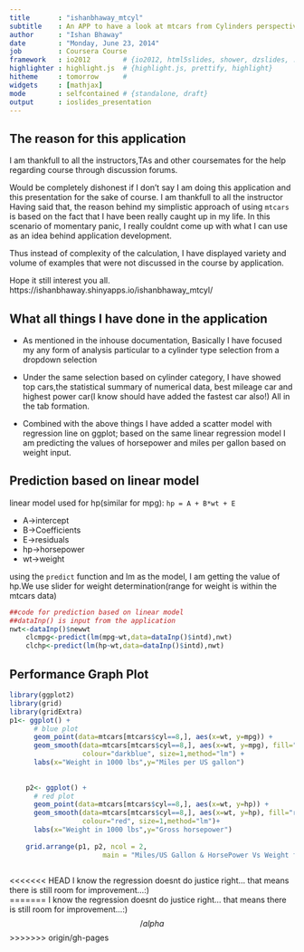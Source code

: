 ```yaml
---
title       : "ishanbhaway_mtcyl"
subtitle    : An APP to have a look at mtcars from Cylinders perspective
author      : "Ishan Bhaway"
date        : "Monday, June 23, 2014"
job         : Coursera Course
framework   : io2012        # {io2012, html5slides, shower, dzslides, ...}
highlighter : highlight.js  # {highlight.js, prettify, highlight}
hitheme     : tomorrow      # 
widgets     : [mathjax] 
mode        : selfcontained # {standalone, draft}
output      : ioslides_presentation
---
```


## The reason for this application

 I am thankfull to all the instructors,TAs and other coursemates for the help regarding course through discussion forums.
 
Would be completely dishonest if I don't say I am doing this application and this presentation for the sake of course. I am thankfull to all the instructor
Having said that, the reason behind my simplistic approach of using `mtcars` is based on the fact that I have been really caught up in my life. In this scenario of momentary panic, I really couldnt come up with what I can use as an idea behind application development.

Thus instead of complexity of the calculation, I have displayed variety and volume of examples that were not discussed in the course by application.

Hope it still interest you all.
https://ishanbhaway.shinyapps.io/ishanbhaway_mtcyl/

## What all things I have done in the application

- As mentioned in the inhouse documentation, Basically I have focused my any form of analysis particular to a cylinder type selection from a dropdown selection

- Under the same selection based on cylinder category,  I have showed top cars,the statistical summary of numerical data, best mileage car and highest power car(I know should have added the fastest car also!) All in the tab formation.

- Combined with the above things I have added a scatter model with regression line on ggplot; based on the same linear regression model I am predicting the values of horsepower and miles per gallon based on weight input.


## Prediction based on linear model
linear model used for hp(similar for mpg):
`hp = A + B*wt + E`

- A->intercept
- B->Coefficients
- E->residuals
- hp->horsepower
- wt->weight

using the `predict` function and lm as the model, I am getting the value of hp.We use slider for weight determination(range for weight is within the mtcars data)


```r
##code for prediction based on linear model
##dataInp() is input from the application
nwt<-dataInp()$newwt
    clcmpg<-predict(lm(mpg~wt,data=dataInp()$intd),nwt)
    clchp<-predict(lm(hp~wt,data=dataInp()$intd),nwt)
```

## Performance Graph Plot
```r

library(ggplot2)
library(grid)
library(gridExtra)
p1<- ggplot() +
      # blue plot
      geom_point(data=mtcars[mtcars$cyl==8,], aes(x=wt, y=mpg)) + 
      geom_smooth(data=mtcars[mtcars$cyl==8,], aes(x=wt, y=mpg), fill="blue",
                  colour="darkblue", size=1,method="lm") +
      labs(x="Weight in 1000 lbs",y="Miles per US gallon")
    
    
    p2<- ggplot() +      
      # red plot
      geom_point(data=mtcars[mtcars$cyl==8,], aes(x=wt, y=hp)) + 
      geom_smooth(data=mtcars[mtcars$cyl==8,], aes(x=wt, y=hp), fill="red",
                  colour="red", size=1,method="lm")+
      labs(x="Weight in 1000 lbs",y="Gross horsepower") 
    
    grid.arrange(p1, p2, ncol = 2, 
                       main = "Miles/US Gallon & HorsePower Vs Weight for 8 cylinder")
    
```

<<<<<<< HEAD
I know the regression doesnt do justice right... that means there is still room for improvement...:)  
=======
I know the regression doesnt do justice right... that means there is still room for improvement...:)  $$/alpha$$
>>>>>>> origin/gh-pages
